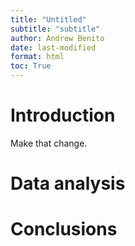```yaml
---
title: "Untitled"
subtitle: "subtitle"
author: Andrew Benito
date: last-modified
format: html
toc: True
---
```


# Introduction

Make that change.

# Data analysis

# Conclusions

